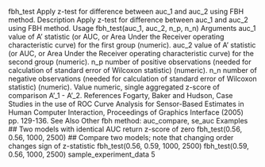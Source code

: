 
fbh_test Apply z-test for difference between auc_1 and auc_2 using FBH
method.
Description
Apply z-test for difference between auc_1 and auc_2 using FBH method.
Usage
fbh_test(auc_1, auc_2, n_p, n_n)
Arguments
auc_1 value of A’ statistic (or AUC, or Area Under the Receiver operating characteristic
curve) for the first group (numeric).
auc_2 value of A’ statistic (or AUC, or Area Under the Receiver operating characteristic
curve) for the second group (numeric).
n_p number of positive observations (needed for calculation of standard error of
Wilcoxon statistic) (numeric).
n_n number of negative observations (needed for calculation of standard error of
Wilcoxon statistic) (numeric).
Value
numeric, single aggregated z-score of comparison A’_1 - A’_2.
References
Fogarty, Baker and Hudson, Case Studies in the use of ROC Curve Analysis for Sensor-Based
Estimates in Human Computer Interaction, Proceedings of Graphics Interface (2005) pp. 129-136.
See Also
Other fbh method: auc_compare, se_auc
Examples
## Two models with identical AUC return z-score of zero
fbh_test(0.56, 0.56, 1000, 2500)
## Compare two models; note that changing order changes sign of z-statistic
fbh_test(0.56, 0.59, 1000, 2500)
fbh_test(0.59, 0.56, 1000, 2500)
sample_experiment_data 5
